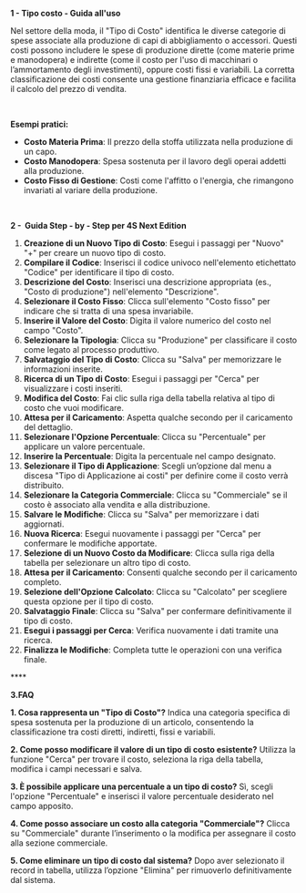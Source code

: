 **1 - Tipo costo - Guida all'uso**

Nel settore della moda, il "Tipo di Costo" identifica le diverse categorie di spese associate alla produzione di capi di abbigliamento o accessori. Questi costi possono includere le spese di produzione dirette (come materie prime e manodopera) e indirette (come il costo per l'uso di macchinari o l’ammortamento degli investimenti), oppure costi fissi e variabili. La corretta classificazione dei costi consente una gestione finanziaria efficace e facilita il calcolo del prezzo di vendita.

 

**Esempi pratici:**

* **Costo Materia Prima**: Il prezzo della stoffa utilizzata nella produzione di un capo.
* **Costo Manodopera**: Spesa sostenuta per il lavoro degli operai addetti alla produzione.
* **Costo Fisso di Gestione**: Costi come l'affitto o l'energia, che rimangono invariati al variare della produzione.

 

**2 -  Guida Step - by - Step per 4S Next Edition**

1. **Creazione di un Nuovo Tipo di Costo**: Esegui i passaggi per "Nuovo" "+" per creare un nuovo tipo di costo.
2. **Compilare il Codice**: Inserisci il codice univoco nell'elemento etichettato "Codice" per identificare il tipo di costo.
3. **Descrizione del Costo**: Inserisci una descrizione appropriata (es., "Costo di produzione") nell'elemento "Descrizione".
4. **Selezionare il Costo Fisso**: Clicca sull'elemento "Costo fisso" per indicare che si tratta di una spesa invariabile.
5. **Inserire il Valore del Costo**: Digita il valore numerico del costo nel campo "Costo".
6. **Selezionare la Tipologia**: Clicca su "Produzione" per classificare il costo come legato al processo produttivo.
7. **Salvataggio del Tipo di Costo**: Clicca su "Salva" per memorizzare le informazioni inserite.
8. **Ricerca di un Tipo di Costo**: Esegui i passaggi per "Cerca" per visualizzare i costi inseriti.
9. **Modifica del Costo**: Fai clic sulla riga della tabella relativa al tipo di costo che vuoi modificare.
10. **Attesa per il Caricamento**: Aspetta qualche secondo per il caricamento del dettaglio.
11. **Selezionare l'Opzione Percentuale**: Clicca su "Percentuale" per applicare un valore percentuale.
12. **Inserire la Percentuale**: Digita la percentuale nel campo designato.
13. **Selezionare il Tipo di Applicazione**: Scegli un’opzione dal menu a discesa "Tipo di Applicazione ai costi" per definire come il costo verrà distribuito.
14. **Selezionare la Categoria Commerciale**: Clicca su "Commerciale" se il costo è associato alla vendita e alla distribuzione.
15. **Salvare le Modifiche**: Clicca su "Salva" per memorizzare i dati aggiornati.
16. **Nuova Ricerca**: Esegui nuovamente i passaggi per "Cerca" per confermare le modifiche apportate.
17. **Selezione di un Nuovo Costo da Modificare**: Clicca sulla riga della tabella per selezionare un altro tipo di costo.
18. **Attesa per il Caricamento**: Consenti qualche secondo per il caricamento completo.
19. **Selezione dell'Opzione Calcolato**: Clicca su "Calcolato" per scegliere questa opzione per il tipo di costo.
20. **Salvataggio Finale**: Clicca su "Salva" per confermare definitivamente il tipo di costo.
21. **Esegui i passaggi per Cerca**: Verifica nuovamente i dati tramite una ricerca.
22. **Finalizza le Modifiche**: Completa tutte le operazioni con una verifica finale.

**** 

**3.FAQ**

**1. Cosa rappresenta un "Tipo di Costo"?** Indica una categoria specifica di spesa sostenuta per la produzione di un articolo, consentendo la classificazione tra costi diretti, indiretti, fissi e variabili.

**2. Come posso modificare il valore di un tipo di costo esistente?** Utilizza la funzione "Cerca" per trovare il costo, seleziona la riga della tabella, modifica i campi necessari e salva.

**3. È possibile applicare una percentuale a un tipo di costo?** Sì, scegli l'opzione "Percentuale" e inserisci il valore percentuale desiderato nel campo apposito.

**4. Come posso associare un costo alla categoria "Commerciale"?** Clicca su "Commerciale" durante l’inserimento o la modifica per assegnare il costo alla sezione commerciale.

**5. Come eliminare un tipo di costo dal sistema?** Dopo aver selezionato il record in tabella, utilizza l’opzione "Elimina" per rimuoverlo definitivamente dal sistema.